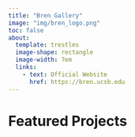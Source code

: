```yaml
---
title: "Bren Gallery"
image: "img/bren_logo.png"
toc: false
about:
  template: trestles
  image-shape: rectangle
  image-width: 7em
  links:
    - text: Official Website
      href: https://bren.ucsb.edu
---
```


# Featured Projects
